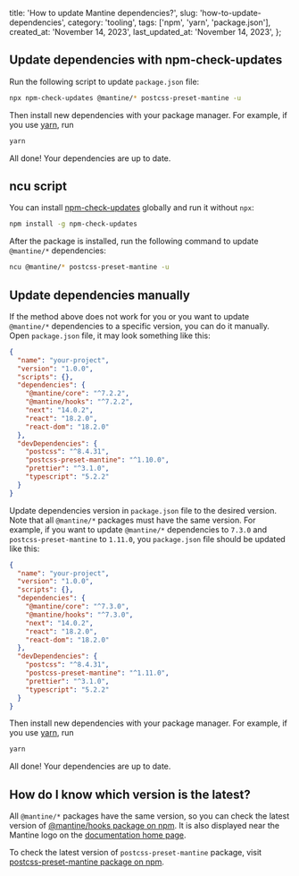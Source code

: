 
  title: 'How to update Mantine dependencies?',
  slug: 'how-to-update-dependencies',
  category: 'tooling',
  tags: ['npm', 'yarn', 'package.json'],
  created_at: 'November 14, 2023',
  last_updated_at: 'November 14, 2023',
};


## Update dependencies with npm-check-updates

Run the following script to update `package.json` file:

```sh
npx npm-check-updates @mantine/* postcss-preset-mantine -u
```

Then install new dependencies with your package manager. For example, if
you use [yarn](https://yarnpkg.com/), run

```sh
yarn
```

All done! Your dependencies are up to date.

## ncu script

You can install [npm-check-updates](https://www.npmjs.com/package/npm-check-updates)
globally and run it without `npx`:

```sh
npm install -g npm-check-updates
```

After the package is installed, run the following command to update `@mantine/*`
dependencies:

```sh
ncu @mantine/* postcss-preset-mantine -u
```

## Update dependencies manually

If the method above does not work for you or you want to update `@mantine/*` dependencies
to a specific version, you can do it manually. Open `package.json` file, it may look
something like this:

```json
{
  "name": "your-project",
  "version": "1.0.0",
  "scripts": {},
  "dependencies": {
    "@mantine/core": "^7.2.2",
    "@mantine/hooks": "^7.2.2",
    "next": "14.0.2",
    "react": "18.2.0",
    "react-dom": "18.2.0"
  },
  "devDependencies": {
    "postcss": "^8.4.31",
    "postcss-preset-mantine": "^1.10.0",
    "prettier": "^3.1.0",
    "typescript": "5.2.2"
  }
}
```

Update dependencies version in `package.json` file to the desired version.
Note that all `@mantine/*` packages must have the same version.
For example, if you want to update `@mantine/*` dependencies to `7.3.0` and
`postcss-preset-mantine` to `1.11.0`, you `package.json` file should be
updated like this:

```json
{
  "name": "your-project",
  "version": "1.0.0",
  "scripts": {},
  "dependencies": {
    "@mantine/core": "^7.3.0",
    "@mantine/hooks": "^7.3.0",
    "next": "14.0.2",
    "react": "18.2.0",
    "react-dom": "18.2.0"
  },
  "devDependencies": {
    "postcss": "^8.4.31",
    "postcss-preset-mantine": "^1.11.0",
    "prettier": "^3.1.0",
    "typescript": "5.2.2"
  }
}
```

Then install new dependencies with your package manager. For example, if
you use [yarn](https://yarnpkg.com/), run

```sh
yarn
```

All done! Your dependencies are up to date.

## How do I know which version is the latest?

All `@mantine/*` packages have the same version, so you can check the latest
version of [@mantine/hooks package on npm](https://www.npmjs.com/package/@mantine/hooks). It
is also displayed near the Mantine logo on the [documentation home page](https://mantine.dev).

To check the latest version of `postcss-preset-mantine` package, visit
[postcss-preset-mantine package on npm](https://www.npmjs.com/package/postcss-preset-mantine).
